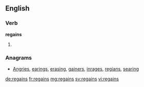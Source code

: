 ==English==

===Verb===
'''regains'''

# {{third-person singular of|regain}}

===Anagrams===
* [[Angries#English|Angries]], [[earings#English|earings]], [[erasing#English|erasing]], [[gainers#English|gainers]], [[inrages#English|inrages]], [[regians#English|regians]], [[searing#English|searing]]

[[de:regains]]
[[fr:regains]]
[[mg:regains]]
[[sv:regains]]
[[vi:regains]]
